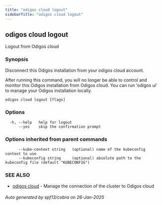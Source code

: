 ```yaml
---
title: "odigos cloud logout"
sidebarTitle: "odigos cloud logout"
---
```

## odigos cloud logout

Logout from Odigos cloud

### Synopsis

Disconnect this Odigos installation from your odigos cloud account.

After running this command, you will no longer be able to control and monitor this Odigos installation from Odigos cloud.
You can run 'odigos ui' to manage your Odigos installation locally.
	

```
odigos cloud logout [flags]
```

### Options

```
  -h, --help   help for logout
      --yes    skip the confirmation prompt
```

### Options inherited from parent commands

```
      --kube-context string   (optional) name of the kubeconfig context to use
      --kubeconfig string     (optional) absolute path to the kubeconfig file (default "KUBECONFIG")
```

### SEE ALSO

* [odigos cloud](/cli/odigos_cloud)	 - Manage the connection of the cluster to Odigos cloud

###### Auto generated by spf13/cobra on 26-Jan-2025
